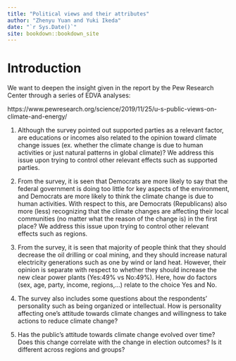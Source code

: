 ```yaml
--- 
title: "Political views and their attributes"
author: "Zhenyu Yuan and Yuki Ikeda"
date: "`r Sys.Date()`"
site: bookdown::bookdown_site
---
```


# Introduction

We want to deepen the insight given in the report by the Pew Research Center through a series of EDVA analyses:

https://www.pewresearch.org/science/2019/11/25/u-s-public-views-on-climate-and-energy/

1. Although the survey pointed out supported parties as a relevant factor, are educations or incomes also related to the opinion toward climate change issues (ex. whether the climate change is due to human activities or just natural patterns in global climate)? We address this issue upon trying to control other relevant effects such as supported parties.

2. From the survey, it is seen that Democrats are more likely to say that the federal government is doing too little for key aspects of the environment, and Democrats are more likely to think the climate change is due to human activities. With respect to this, are Democrats (Republicans) also more (less) recognizing that the climate changes are affecting their local communities (no matter what the reason of the change is) in the first place? We address this issue upon trying to control other relevant effects such as regions.

3. From the survey, it is seen that majority of people think that they should decrease the oil drilling or coal mining, and they should increase natural electricity generations such as one by wind or land heat. However, their opinion is separate with respect to whether they should increase the new clear power plants (Yes:49% vs No:49%). Here, how do factors (sex, age, party, income, regions,…) relate to the choice Yes and No.

4. The survey also includes some questions about the respondents’ personality such as being organized or intellectual. How is personality affecting one’s attitude towards climate changes and willingness to take actions to reduce climate change?

5. Has the public’s attitude towards climate change evolved over time? Does this change correlate with the change in election outcomes? Is it different across regions and groups?



